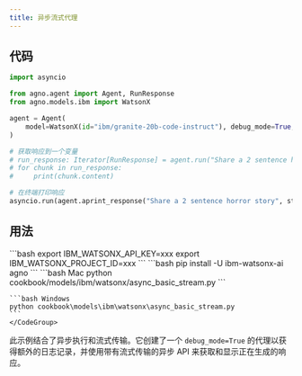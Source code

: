 ```yaml
---
title: 异步流式代理
---
```


## 代码

```python cookbook/models/ibm/watsonx/async_basic_stream.py
import asyncio

from agno.agent import Agent, RunResponse
from agno.models.ibm import WatsonX

agent = Agent(
    model=WatsonX(id="ibm/granite-20b-code-instruct"), debug_mode=True, markdown=True
)

# 获取响应到一个变量
# run_response: Iterator[RunResponse] = agent.run("Share a 2 sentence horror story", stream=True)
# for chunk in run_response:
#     print(chunk.content)

# 在终端打印响应
asyncio.run(agent.aprint_response("Share a 2 sentence horror story", stream=True))
```

## 用法

<Steps>
  <Snippet file="create-venv-step.mdx" />

  <Step title="设置你的 API 密钥">
    ```bash
    export IBM_WATSONX_API_KEY=xxx
    export IBM_WATSONX_PROJECT_ID=xxx
    ```
  </Step>

  <Step title="安装库">
    ```bash
    pip install -U ibm-watsonx-ai agno
    ```
  </Step>

  <Step title="运行代理">
    <CodeGroup>
    ```bash Mac
    python cookbook/models/ibm/watsonx/async_basic_stream.py
    ```

    ```bash Windows
    python cookbook\models\ibm\watsonx\async_basic_stream.py
    ```
    </CodeGroup>
  </Step>
</Steps>

此示例结合了异步执行和流式传输。它创建了一个 `debug_mode=True` 的代理以获得额外的日志记录，并使用带有流式传输的异步 API 来获取和显示正在生成的响应。